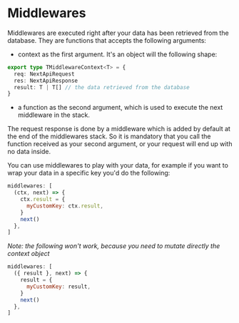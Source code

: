 
# Middlewares

Middlewares are executed right after your data has been retrieved from the database. They are functions that accepts the following arguments:

- context as the first argument. It's an object will the following shape:

```typescript
export type TMiddlewareContext<T> = {
  req: NextApiRequest
  res: NextApiResponse
  result: T | T[] // the data retrieved from the database
}
```

- a function as the second argument, which is used to execute the next middleware in the stack.

<Callout emoji="⚠️">
  The request response is done by a middleware which is added by default at the
  end of the middlewares stack. So it is mandatory that you call the function
  received as your second argument, or your request will end up with no data
  inside.
</Callout>

You can use middlewares to play with your data, for example if you want to wrap your data in a specific key you'd do the following:

```javascript
middlewares: [
  (ctx, next) => {
    ctx.result = {
      myCustomKey: ctx.result,
    }
    next()
  },
]
```

_Note: the following won't work, because you need to mutate directly the context object_

```javascript
middlewares: [
  ({ result }, next) => {
    result = {
      myCustomKey: result,
    }
    next()
  },
]
```
